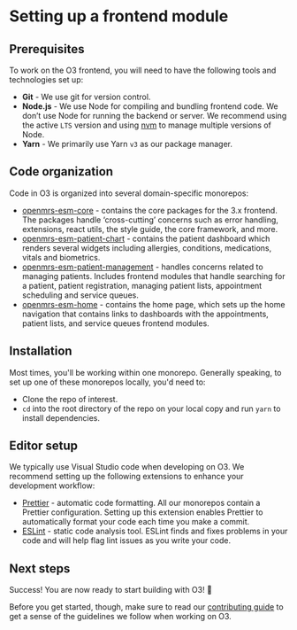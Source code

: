 # Setting up a frontend module

## Prerequisites

To work on the O3 frontend, you will need to have the following tools and technologies set up:

- **Git** - We use git for version control.
- **Node.js** - We use Node for compiling and bundling frontend code. We don’t use Node for running the backend or server. We recommend using the active `LTS` version and using [nvm](https://github.com/nvm-sh/nvm) to manage multiple versions of Node.
- **Yarn** - We primarily use Yarn `v3` as our package manager.

## Code organization

Code in O3 is organized into several domain-specific monorepos:

- [openmrs-esm-core](https://github.com/openmrs/openmrs-esm-core) - contains the core packages for the 3.x frontend. The packages handle ‘cross-cutting’ concerns such as error handling, extensions, react utils, the style guide, the core framework, and more.
- [openmrs-esm-patient-chart](https://github.com/openmrs/openmrs-esm-patient-chart) - contains the patient dashboard which renders several widgets including allergies, conditions, medications, vitals and biometrics.
- [openmrs-esm-patient-management](https://github.com/openmrs/openmrs-esm-patient-management) - handles concerns related to managing patients. Includes frontend modules that handle searching for a patient, patient registration, managing patient lists, appointment scheduling and service queues.
- [openmrs-esm-home](https://github.com/openmrs/openmrs-esm-home) - contains the home page, which sets up the home navigation that contains links to dashboards with the appointments, patient lists, and service queues frontend modules.

## Installation

Most times, you'll be working within one monorepo. Generally speaking, to set up one of these monorepos locally, you'd need to:

- Clone the repo of interest.
- `cd` into the root directory of the repo on your local copy and run `yarn` to install dependencies.

## Editor setup

We typically use Visual Studio code when developing on O3. We recommend setting up the following extensions to enhance your development workflow:

- [Prettier](https://marketplace.visualstudio.com/items?itemName=esbenp.prettier-vscode) - automatic code formatting. All our monorepos contain a Prettier configuration. Setting up this extension enables Prettier to automatically format your code each time you make a commit.
- [ESLint](https://www.notion.so/Steve-s-items-bought-from-the-US-99d52797d00a4968a3be2079769e1a93) - static code analysis tool. ESLint finds and fixes problems in your code and will help flag lint issues as you write your code.

## Next steps

Success! You are now ready to start building with O3! 🥳

Before you get started, though, make sure to read our [contributing guide](/docs/frontend-modules/contributing) to get a sense of the guidelines we follow when working on O3.
